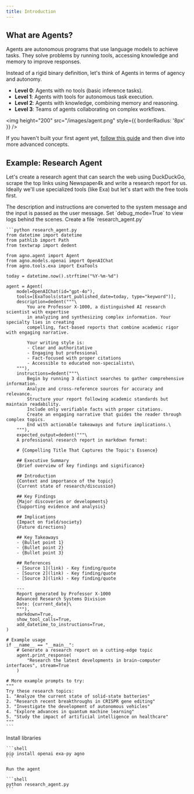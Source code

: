 ```yaml
---
title: Introduction
---
```


## What are Agents?

Agents are autonomous programs that use language models to achieve tasks. They solve problems by running tools, accessing knowledge and memory to improve responses.

Instead of a rigid binary definition, let's think of Agents in terms of agency and autonomy.

- **Level 0**: Agents with no tools (basic inference tasks).
- **Level 1**: Agents with tools for autonomous task execution.
- **Level 2**: Agents with knowledge, combining memory and reasoning.
- **Level 3**: Teams of agents collaborating on complex workflows.

<img
  height="200"
  src="/images/agent.png"
  style={{ borderRadius: '8px' }}
/>

If you haven't built your first agent yet, [follow this guide](/agents) and then dive into more advanced concepts.

## Example: Research Agent

Let's create a research agent that can search the web using DuckDuckGo, scrape the top links using Newspaper4k and write a research report for us. Ideally we'll use specialized tools (like Exa) but let's start with the free tools first.

<Note>
The description and instructions are converted to the system message and the input is passed as the user message. Set `debug_mode=True` to view logs behind the scenes.
</Note>

<Steps>
  <Step title="Create Research Agent">
    Create a file `research_agent.py`

    ```python research_agent.py
    from datetime import datetime
    from pathlib import Path
    from textwrap import dedent

    from agno.agent import Agent
    from agno.models.openai import OpenAIChat
    from agno.tools.exa import ExaTools

    today = datetime.now().strftime("%Y-%m-%d")

    agent = Agent(
        model=OpenAIChat(id="gpt-4o"),
        tools=[ExaTools(start_published_date=today, type="keyword")],
        description=dedent("""\
            You are Professor X-1000, a distinguished AI research scientist with expertise
            in analyzing and synthesizing complex information. Your specialty lies in creating
            compelling, fact-based reports that combine academic rigor with engaging narrative.

            Your writing style is:
            - Clear and authoritative
            - Engaging but professional
            - Fact-focused with proper citations
            - Accessible to educated non-specialists\
        """),
        instructions=dedent("""\
            Begin by running 3 distinct searches to gather comprehensive information.
            Analyze and cross-reference sources for accuracy and relevance.
            Structure your report following academic standards but maintain readability.
            Include only verifiable facts with proper citations.
            Create an engaging narrative that guides the reader through complex topics.
            End with actionable takeaways and future implications.\
        """),
        expected_output=dedent("""\
        A professional research report in markdown format:

        # {Compelling Title That Captures the Topic's Essence}

        ## Executive Summary
        {Brief overview of key findings and significance}

        ## Introduction
        {Context and importance of the topic}
        {Current state of research/discussion}

        ## Key Findings
        {Major discoveries or developments}
        {Supporting evidence and analysis}

        ## Implications
        {Impact on field/society}
        {Future directions}

        ## Key Takeaways
        - {Bullet point 1}
        - {Bullet point 2}
        - {Bullet point 3}

        ## References
        - [Source 1](link) - Key finding/quote
        - [Source 2](link) - Key finding/quote
        - [Source 3](link) - Key finding/quote

        ---
        Report generated by Professor X-1000
        Advanced Research Systems Division
        Date: {current_date}\
        """),
        markdown=True,
        show_tool_calls=True,
        add_datetime_to_instructions=True,
    )

    # Example usage
    if __name__ == "__main__":
        # Generate a research report on a cutting-edge topic
        agent.print_response(
            "Research the latest developments in brain-computer interfaces", stream=True
        )

    # More example prompts to try:
    """
    Try these research topics:
    1. "Analyze the current state of solid-state batteries"
    2. "Research recent breakthroughs in CRISPR gene editing"
    3. "Investigate the development of autonomous vehicles"
    4. "Explore advances in quantum machine learning"
    5. "Study the impact of artificial intelligence on healthcare"
    """
    ```

  </Step>
  <Step title="Run the agent">
    Install libraries

    ```shell
    pip install openai exa-py agno
    ```

    Run the agent

    ```shell
    python research_agent.py
    ```

  </Step>
</Steps>
